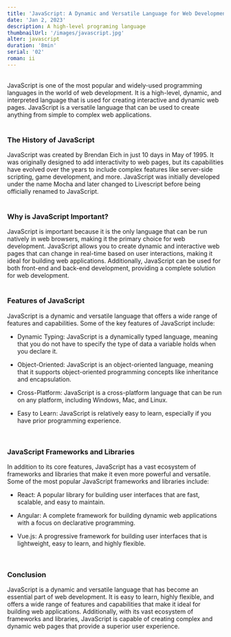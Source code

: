 ```yaml
---
title: 'JavaScript: A Dynamic and Versatile Language for Web Development'
date: 'Jan 2, 2023'
description: A high-level programing language
thumbnailUrl: '/images/javascript.jpg'
alter: javascript
duration: '8min'
serial: '02'
roman: ii
---
```


<br />

<div className="">
  JavaScript is one of the most popular and widely-used programming languages in
  the world of web development. It is a high-level, dynamic, and interpreted
  language that is used for creating interactive and dynamic web pages.
  JavaScript is a versatile language that can be used to create anything from
  simple to complex web applications.
</div>

<br />

### The History of JavaScript

<div>
  JavaScript was created by Brendan Eich in just 10 days in May of 1995. It was
  originally designed to add interactivity to web pages, but its capabilities
  have evolved over the years to include complex features like server-side
  scripting, game development, and more. JavaScript was initially developed
  under the name Mocha and later changed to Livescript before being officially
  renamed to JavaScript.
</div>

<br />

### Why is JavaScript Important?

<div>
  JavaScript is important because it is the only language that can be run
  natively in web browsers, making it the primary choice for web development.
  JavaScript allows you to create dynamic and interactive web pages that can
  change in real-time based on user interactions, making it ideal for building
  web applications. Additionally, JavaScript can be used for both front-end and
  back-end development, providing a complete solution for web development.
</div>

<br />

### Features of JavaScript

<div>

JavaScript is a dynamic and versatile language that offers a wide range of
features and capabilities. Some of the key features of JavaScript include:

- <span className="text-emerald-400">Dynamic Typing</span>: JavaScript is a
  dynamically typed language, meaning that you do not have to specify the type
  of data a variable holds when you declare it.

- <span className="text-emerald-400">Object-Oriented</span>: JavaScript is an
  object-oriented language, meaning that it supports object-oriented programming
  concepts like inheritance and encapsulation.

- <span className="text-emerald-400">Cross-Platform:</span> JavaScript is a cross-platform
  language that can be run on any platform, including Windows, Mac, and Linux.

- <span className="text-emerald-400">Easy to Learn: </span>JavaScript is
  relatively easy to learn, especially if you have prior programming experience.

</div>

<br />

### JavaScript Frameworks and Libraries

<div>
In addition to its core features, JavaScript has a vast ecosystem of frameworks and libraries that make it even more powerful and versatile. Some of the most popular JavaScript frameworks and libraries include:

- <span className="text-cyan-400">React</span>: A popular library for building
  user interfaces that are fast, scalable, and easy to maintain.

- <span className="text-red-400">Angular</span>: A complete framework for
  building dynamic web applications with a focus on declarative programming.

- <span className="text-emerald-400">Vue.js</span>: A progressive framework for
  building user interfaces that is lightweight, easy to learn, and highly
  flexible.

</div>

<br />

### Conclusion

<div>
  JavaScript is a dynamic and versatile language that has become an essential
  part of web development. It is easy to learn, highly flexible, and offers a
  wide range of features and capabilities that make it ideal for building web
  applications. Additionally, with its vast ecosystem of frameworks and
  libraries, JavaScript is capable of creating complex and dynamic web pages
  that provide a superior user experience.
</div>
